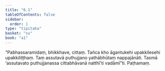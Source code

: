 ```yaml
---
title: "6.1"
tableOfContents: false
sidebar:
  order: 1
type: "tipitaka"
basket: "su"
book: "a1"
---
```



<DynamicBreadcrumb />

<Division number="51" book="a1" bookNo="15" page="9">

<Paragraph number="108" book="a1">
“Pabhassaramidaṃ, bhikkhave, cittaṃ. Tañca kho āgantukehi upakkilesehi upakkiliṭṭhaṃ. Taṃ assutavā puthujjano yathābhūtaṃ nappajānāti. Tasmā ‘assutavato puthujjanassa cittabhāvanā natthī’ti vadāmī”ti.

</Paragraph>
</Division>

<Paragraph number="109" type="center" book="a1">
Paṭhamaṃ.
</Paragraph>